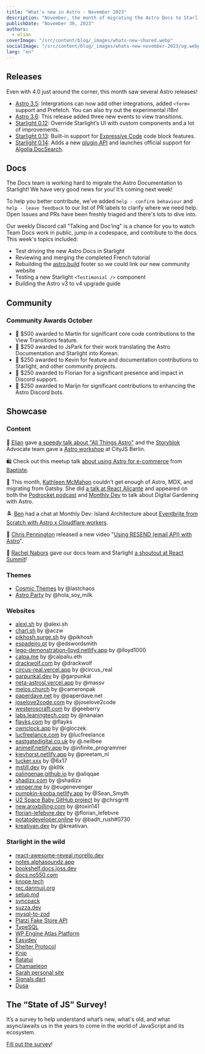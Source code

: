 ```yaml
---
title: "What's new in Astro - November 2023"
description: "November, the month of migrating the Astro Docs to Starlight, 3 Starlight minor releases, new view-transition events and more! Read more about what's new in Astro in this blogpost."
publishDate: "November 30, 2023"
authors:
  - elian
coverImage: "/src/content/blog/_images/whats-new-shared.webp"
socialImage: "/src/content/blog/_images/whats-new-november-2023/og.webp"
lang: "en"
---
```


## Releases

Even with 4.0 just around the corner, this month saw several Astro releases!

- [Astro 3.5](https://github.com/withastro/astro/releases/tag/astro%403.5.0): Intergrations can now add other integrations, added `<form>` support and Prefetch. You can also try out the experimental i18n!
- [Astro 3.6](https://github.com/withastro/astro/releases/tag/astro%403.6.0): This release added three new events to view transitions.
- [Starlight 0.12](https://github.com/withastro/starlight/releases/tag/%40astrojs%2Fstarlight%400.12.0): Override Starlight’s UI with custom components and a lot of improvements.
- [Starlight 0.13](https://github.com/withastro/starlight/releases/tag/%40astrojs%2Fstarlight%400.13.0): Built-in support for [Expressive Code](https://github.com/hippotastic/expressive-code) code block features.
- [Starlight 0.14](https://github.com/withastro/starlight/releases/tag/%40astrojs%2Fstarlight%400.14.0): Adds a new [plugin API](https://starlight.astro.build/reference/plugins/) and launches official support for [Algolia DocSearch](https://starlight.astro.build/guides/site-search/).

## Docs

The Docs team is working hard to migrate the Astro Documentation to Starlight! We have very good news for you! It’s coming next week!

To help you better contribute, we've added `help - confirm behaviour` and `help - leave feedback` to our list of PR labels to clarify where we need help. Open Issues and PRs have been freshly triaged and there's lots to dive into. 

Our weekly Discord call "Talking and Doc’ing" is a chance for you to watch Team Docs work in public, jump in a codespace, and contribute to the docs. This week's topics included:

- Test driving the new Astro Docs in Starlight
- Reviewing and merging the completed French tutorial
- Rebuilding the [astro.build](http://astro.build) footer so we could link our new community website
- Testing a new Starlight `<Testimonial />` component
- Building the Astro v3 to v4 upgrade guide

## Community

### Community Awards October

- 🌟 $500 awarded to Martin for significant core code contributions to the View Transitions feature.
- 🥳 $250 awarded to JsPark for their work translating the Astro Documentation and Starlight into Korean.
- 🎉 $250 awarded to Kevin for feature and documentation contributions to Starlight, and other community projects.
- 🍾 $250 awarded to Florian for a significant presence and impact in Discord support.
- 🎊 $250 awarded to Marijn for significant contributions to enhancing the Astro Discord bots.

## Showcase

### Content

🏃 [Elian](https://elian.codes) gave [a speedy talk about "All Things Astro"](https://youtu.be/jOZonLbLfsE?t=28365) and the [Storyblok](https://www.storyblok.com/) Advocate team gave a [Astro workshop](https://youtu.be/fwSxIbezWzM?t=7714) at CityJS Berlin.

🛍️ Check out this meetup talk [about using Astro for e-commerce](https://www.youtube.com/watch?v=YG8bsKwf9ZU) from [Baptiste](https://twitter.com/BDevessier).

🪻 This month, [Kathleen McMahon](https://www.kathleenmcmahon.dev/) couldn't get enough of Astro, MDX, and migrating from Gatsby. She did [a talk at React Alicante](https://www.youtube.com/watch?v=B3qWq_7RwlQ) and appeared on both the [Podrocket podcast](https://podrocket.logrocket.com/astro-mdx-kathleen-mcmahon) and [Monthly Dev](https://www.youtube.com/watch?v=KrauQRdMQLY) to talk about Digital Gardening with Astro.

🏝️ [Ben](https://bholmes.dev/) had a chat at Monthly Dev: Island Architecture about [Eventbrite from Scratch with Astro x Cloudflare workers](https://www.youtube.com/live/KrauQRdMQLY?si=1xkB4-BxTzGQrxH5&t=2305).

📨 [Chris Pennington](https://chrispennington.blog/) released a new video "[Using RESEND (email API) with Astro](https://www.youtube.com/watch?v=HyDwVN1AFwY)".

🤩 [Rachel Nabors](https://twitter.com/rachelnabors) gave our docs team and Starlight [a shoutout at React Summit](https://fxtwitter.com/astrodotbuild/status/1724934718745915558)!

### Themes

- [Cosmic Themes](https://cosmicthemes.com/) by @lastchaos
- [Astro Party](https://github.com/hola-soy-milk/astro-party) by @hola_soy_milk

### Websites

- [alexi.sh](https://alexi.sh/) by @alexi.sh
- [charl.sh](https://charl.sh/) by @aczw
- [pikhosh.surge.sh](https://pikhosh.surge.sh/) by @pikhosh
- [espadeiro.pt](https://espadeiro.pt/) by @edswordsmith
- [lego-demonstration-lloyd.netlify.app](https://lego-demonstration-lloyd.netlify.app/) by @lloyd1000
- [calpa.me](https://calpa.me/) by @calpaliu.eth
- [drackwolf.com](https://drackwolf.com/) by @drackwolf
- [circus-real.vercel.app](https://circus-real.vercel.app/) by @circus_real
- [garpunkal.dev](https://garpunkal.dev/) by @garpunkal
- [neta-astrosl.vercel.app](https://neta-astrosl.vercel.app/) by @massv
- [melos.church](https://melos.church/) by @cameronpak
- [paperdave.net](https://paperdave.net/) by @paperdave.net
- [joselove2code.com](https://joselove2code.com/) by @joselove2code
- [westeroscraft.com](https://westeroscraft.com/) by @geeberry
- [labs.leaningtech.com](https://labs.leaningtech.com/) by @nanaian
- [flayks.com](https://flayks.com/) by @flayks
- [ownclock.app](https://ownclock.app/) by @igloczek.
- [lucfreelance.com](https://www.lucfreelance.com/) by @lucfreelance
- [eastgatedigital.co.uk](https://eastgatedigital.co.uk/) by @.neilbee
- [animeif.netlify.app](https://animeif.netlify.app/) by @infinite_programmer
- [kievhorst.netlify.app](https://kievhorst.netlify.app/) by @preetam_nl
- [tucker.xxx](https://www.tucker.xxx/) by @6x17
- [mstill.dev](https://mstill.dev/) by @klltk
- [palingenae.github.io](https://palingenae.github.io/) by @aliqqae
- [shadizx.com](https://www.shadizx.com/) by @shadizx
- [venger.me](https://venger.me/) by @eugenevenger
- [pumpkin-kooba.netlify.app](https://pumpkin-kooba.netlify.app/) by @Sean_Smyth
- [U2 Space Baby GitHub project](https://www.chrsgrrtt.com/u2-space-baby) by @chrsgrrtt
- [new.aroxbilling.com](https://new.aroxbilling.com/) by @toxin141
- [florian-lefebvre.dev](https://florian-lefebvre.dev/) by @florian_lefebvre
- [potatodeveloper.online](https://www.potatodeveloper.online/) by @badh_rush#0730
- [kreativan.dev](https://kreativan.dev/) by @kreativan.

### Starlight in the wild

- [react-awesome-reveal.morello.dev](https://react-awesome-reveal.morello.dev/)
- [notes.alphasoundz.app](https://notes.alphasoundz.app/)
- [bookshelf.docs.joss.dev](https://bookshelf.docs.joss.dev/)
- [docs.no550.com](https://docs.no550.com/)
- [knope.tech](https://knope.tech/)
- [rec.danmuji.org](https://rec.danmuji.org/)
- [setup.md](https://www.setup.md/)
- [syncpack](https://jamiemason.github.io/syncpack/)
- [suzza.dev](https://www.suzza.dev/)
- [mysql-to-zod](https://mysql-to-zod.pages.dev/)
- [Platzi Fake Store API](https://fakeapi.platzi.com/)
- [TypeSQL](https://typesql.pages.dev/)
- [WP Engine Atlas Platform](https://developers.wpengine.com/docs/)
- [Easydev](https://easydev-library.qa.aspirity.com/getting-started/introduction/)
- [Shelter Protocol](https://shelterprotocol.net/)
- [Knip](https://knip.dev/)
- [Ratatui](https://ratatui.rs/)
- [Chamaeleon](https://chamaeleon-docs.vercel.app/)
- [Sarah personal site](https://rainsberger.ca/)
- [Signals.dart](https://rodydavis.github.io/signals.dart/)
- [Dusa](https://dusa.rocks/docs/)

## The “State of JS” Survey!

It’s a survey to help understand what’s new, what's old, and what async/awaits us in the years to come in the world of JavaScript and its ecosystem.

[Fill out the survey](https://survey.devographics.com/en-US/survey/state-of-js/2023)!